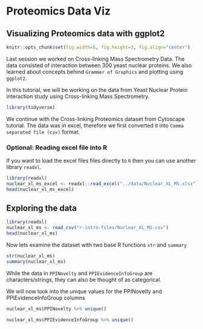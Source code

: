 # Proteomics Data Viz

## Visualizing Proteomics data with ggplot2


```r
knitr::opts_chunk$set(fig.width=6, fig.height=3, fig.align="center")
```

Last session we worked on Cross-linking Mass Spectrometry Data. The data consisted of interaction between 300 yeast nuclear proteins. 
We also learned about concepts behind `Grammer of Graphics` and plotting using `ggplot2`. 

In this tutorial, we will be working on the data from Yeast Nuclear Protein interaction study using Cross-linking Mass Spectrometry. 

```r
library(tidyverse)
```

We continue with the Cross-linking Proteomics dataset from Cytoscape tutorial.
The data was in excel, therefore we first converted it into `Comma separated file (csv)`  format.

### Optional: Reading excel file into R {.objectives}
If you want to load the excel files files directly to `R` then you can use another library `readxl`. 

```r
library(readxl)
nuclear_xl_ms_excel <- readxl::read_excel("../data/Nuclear_XL_MS.xlsx")
head(nuclear_xl_ms_excel)
```


## Exploring the data
```r
library(readxl)
nuclear_xl_ms <- read_csv("r-intro-files/Nuclear_XL_MS.csv")
head(nuclear_xl_ms)
```

Now lets examine the dataset with two base R functions `str` and `summary`

```r
str(nuclear_xl_ms)
summary(nuclear_xl_ms)
```
While the data in `PPINovelty` and `PPIEvidenceInfoGroup` are characters/strings, they can also be thought of as categorical. 

We will now look into the unique values for the PPINovelty and PPIEvidenceInfoGroup columns

```r

nuclear_xl_ms$PPINovelty %>% unique()
```
```r
nuclear_xl_ms$PPIEvidenceInfoGroup %>% unique()
```


